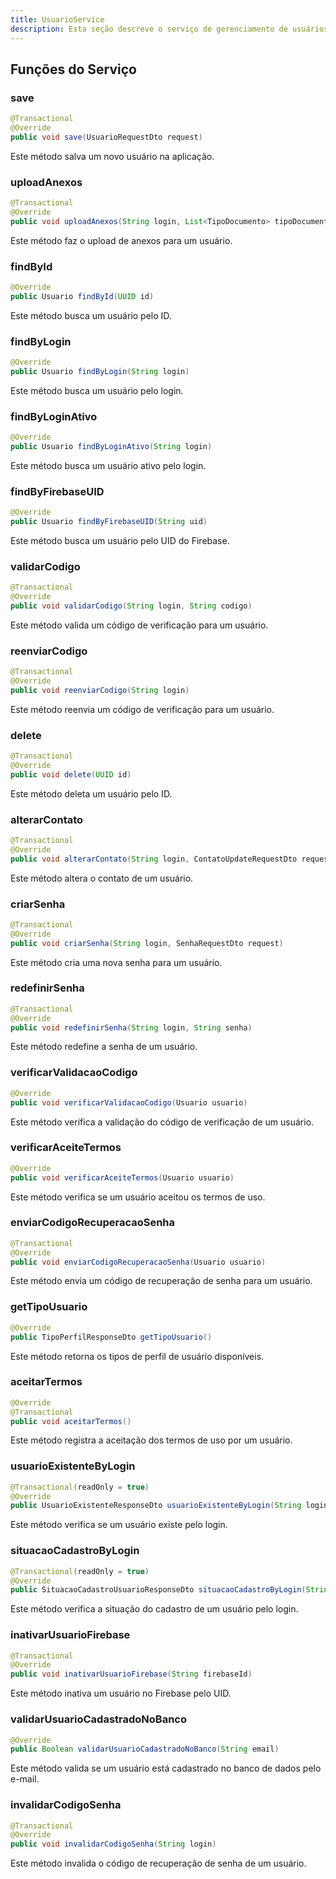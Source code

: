 ```yaml
---
title: UsuarioService
description: Esta seção descreve o serviço de gerenciamento de usuários da aplicação, que é responsável por gerenciar as operações relacionadas aos usuários.
---
```


## Funções do Serviço

### save

```java
@Transactional
@Override
public void save(UsuarioRequestDto request)
```

Este método salva um novo usuário na aplicação.

### uploadAnexos

```java
@Transactional
@Override
public void uploadAnexos(String login, List<TipoDocumento> tipoDocumentos, List<MultipartFile> arquivos)
```

Este método faz o upload de anexos para um usuário.

### findById

```java
@Override
public Usuario findById(UUID id)
```

Este método busca um usuário pelo ID.

### findByLogin

```java
@Override
public Usuario findByLogin(String login)
```

Este método busca um usuário pelo login.

### findByLoginAtivo

```java
@Override
public Usuario findByLoginAtivo(String login)
```

Este método busca um usuário ativo pelo login.

### findByFirebaseUID

```java
@Override
public Usuario findByFirebaseUID(String uid)
```

Este método busca um usuário pelo UID do Firebase.

### validarCodigo

```java
@Transactional
@Override
public void validarCodigo(String login, String codigo)
```

Este método valida um código de verificação para um usuário.

### reenviarCodigo

```java
@Transactional
@Override
public void reenviarCodigo(String login)
```

Este método reenvia um código de verificação para um usuário.

### delete

```java
@Transactional
@Override
public void delete(UUID id)
```

Este método deleta um usuário pelo ID.

### alterarContato

```java
@Transactional
@Override
public void alterarContato(String login, ContatoUpdateRequestDto request)
```

Este método altera o contato de um usuário.

### criarSenha

```java
@Transactional
@Override
public void criarSenha(String login, SenhaRequestDto request)
```

Este método cria uma nova senha para um usuário.

### redefinirSenha

```java
@Transactional
@Override
public void redefinirSenha(String login, String senha)
```

Este método redefine a senha de um usuário.

### verificarValidacaoCodigo

```java
@Override
public void verificarValidacaoCodigo(Usuario usuario)
```

Este método verifica a validação do código de verificação de um usuário.

### verificarAceiteTermos

```java
@Override
public void verificarAceiteTermos(Usuario usuario)
```

Este método verifica se um usuário aceitou os termos de uso.

### enviarCodigoRecuperacaoSenha

```java
@Transactional
@Override
public void enviarCodigoRecuperacaoSenha(Usuario usuario)
```

Este método envia um código de recuperação de senha para um usuário.

### getTipoUsuario

```java
@Override
public TipoPerfilResponseDto getTipoUsuario()
```

Este método retorna os tipos de perfil de usuário disponíveis.

### aceitarTermos

```java
@Override
@Transactional
public void aceitarTermos()
```

Este método registra a aceitação dos termos de uso por um usuário.

### usuarioExistenteByLogin

```java
@Transactional(readOnly = true)
@Override
public UsuarioExistenteResponseDto usuarioExistenteByLogin(String login)
```

Este método verifica se um usuário existe pelo login.

### situacaoCadastroByLogin

```java
@Transactional(readOnly = true)
@Override
public SituacaoCadastroUsuarioResponseDto situacaoCadastroByLogin(String login)
```

Este método verifica a situação do cadastro de um usuário pelo login.

### inativarUsuarioFirebase

```java
@Transactional
@Override
public void inativarUsuarioFirebase(String firebaseId)
```

Este método inativa um usuário no Firebase pelo UID.

### validarUsuarioCadastradoNoBanco

```java
@Override
public Boolean validarUsuarioCadastradoNoBanco(String email)
```

Este método valida se um usuário está cadastrado no banco de dados pelo e-mail.

### invalidarCodigoSenha

```java
@Transactional
@Override
public void invalidarCodigoSenha(String login)
```

Este método invalida o código de recuperação de senha de um usuário.
